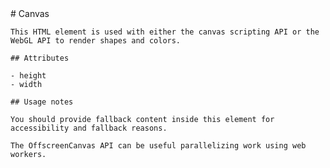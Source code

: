 
<MainHeader/>
<main>
  <article>
    # Canvas

    This HTML element is used with either the canvas scripting API or the WebGL API to render shapes and colors.

    ## Attributes

    - height
    - width

    ## Usage notes

    You should provide fallback content inside this element for accessibility and fallback reasons.

    The OffscreenCanvas API can be useful parallelizing work using web workers.
  </article>
</main>